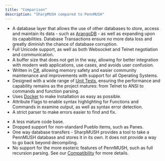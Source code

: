 ```yaml
---
title: "Comparison"
description: "SharpMUSH compared to PennMUSH"
---
```




<Card title="Advantages">

* A database layer that allows the use of other databases to store, access and maintain its data - such as [ArangoDB](https://arangodb.com/) - as well as expanding upon its capabilities. Database Transactions ensure no more data loss and greatly diminish the chance of database corruption.
* Full Unicode support, as well as both Websocket and Telnet negotiation and communication.
* A buffer size that does not get in the way, allowing for better integration with modern web applications, use cases, and avoids user confusion.
* Written in [C#](https://dotnet.microsoft.com/en-us/languages/csharp), allowing memory safety and easier community maintenance and improvements with support for all Operating Systems.
* Designed with a wide range of [Unit Tests](https://tunit.dev/), ensuring the performance and capability remains as the project matures: from Telnet to ANSI to commands and function parsing.
* Uses [Docker](https://www.docker.com/) to make Installation as easy as possible.
* Attribute Flags to enable syntax highlighting for Functions and Commands in examine output, as well as syntax error detection.
* A strict parser to make errors easier to find and fix.

</Card>

<Card title="Disadvantages">

* A less mature code base.
* Dropped support for non-standard Pueblo items, such as Panes.
* One way database transfers - SharpMUSH provides a tool to take a PennMUSH database and stores it in its own. It does not provide a way to go back beyond decompiling.
* No support for the more esoteric features of PennMUSH, such as full recursion parsing. See our [Compatibility](/reference/compatibility) for more details.

</Card>

